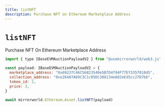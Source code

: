```yaml
---
title: listNFT
description: Purchase NFT on Ethereum Marketplace Address
---
```


# `listNFT`

Purchase NFT On Ethereum Marketplace Address

```js
import { type IBaseEVMAuctionPayloadV2 } from "@usemirrorworld/web3.js"

const payload: IBaseEVMAuctionPayloadV2 = {
  marketplace_address: "0x69237C46C56823540e5B7D4794F77Ef3357010d5",
  collection_address: "0xe26487A89C3C1c05DC308134eA02eEd5cc27D7b6",
  token_id: 2,
  price: 3,
}

await mirrorworld.Ethereum.Asset.listNFT(payload)
```
